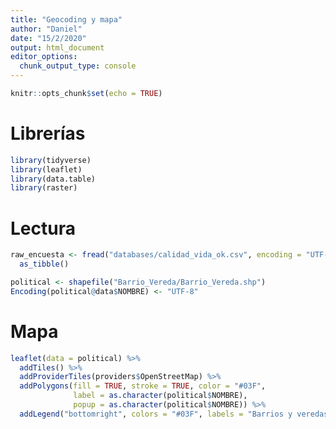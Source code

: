 ```yaml
---
title: "Geocoding y mapa"
author: "Daniel"
date: "15/2/2020"
output: html_document
editor_options: 
  chunk_output_type: console
---
```


```r
knitr::opts_chunk$set(echo = TRUE)
```

# Librerías

```r
library(tidyverse)
library(leaflet)
library(data.table)
library(raster)
```


# Lectura

```r
raw_encuesta <- fread("databases/calidad_vida_ok.csv", encoding = "UTF-8") %>% 
  as_tibble()

political <- shapefile("Barrio_Vereda/Barrio_Vereda.shp")
Encoding(political@data$NOMBRE) <- "UTF-8"

```

# Mapa

```r
leaflet(data = political) %>% 
  addTiles() %>% 
  addProviderTiles(providers$OpenStreetMap) %>% 
  addPolygons(fill = TRUE, stroke = TRUE, color = "#03F", 
              label = as.character(political$NOMBRE),
              popup = as.character(political$NOMBRE)) %>% 
  addLegend("bottomright", colors = "#03F", labels = "Barrios y veredas")
```

